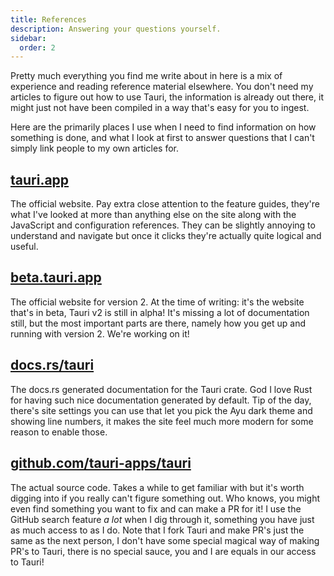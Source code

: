 ```yaml
---
title: References
description: Answering your questions yourself.
sidebar:
  order: 2
---
```



<SimonSays title="Where I find my information">
Pretty much everything you find me write about in here is a mix of experience and reading reference material elsewhere. You don't need my articles to figure out how to use Tauri, the information is already out there, it might just not have been compiled in a way that's easy for you to ingest.

Here are the primarily places I use when I need to find information on how something is done, and what I look at first to answer questions that I can't simply link people to my own articles for.
</SimonSays>

## <a href="https://tauri.app" target="_blank">tauri.app</a>

The official website. Pay extra close attention to the feature guides, they're what I've looked at more than anything else on the site along with the JavaScript and configuration references. They can be slightly annoying to understand and navigate but once it clicks they're actually quite logical and useful.

## <a href="https://beta.tauri.app" target="_blank">beta.tauri.app</a>

The official website for version 2. At the time of writing: it's the website that's in beta, Tauri v2 is still in alpha! It's missing a lot of documentation still, but the most important parts are there, namely how you get up and running with version 2. We're working on it!

## <a href="https://docs.rs/tauri" target="_blank">docs.rs/tauri</a>

The docs.rs generated documentation for the Tauri crate. God I love Rust for having such nice documentation generated by default. Tip of the day, there's site settings you can use that let you pick the Ayu dark theme and showing line numbers, it makes the site feel much more modern for some reason to enable those.

## <a href="https://github.com/tauri-apps/tauri" target="_blank">github.com/tauri-apps/tauri</a>

The actual source code. Takes a while to get familiar with but it's worth digging into if you really can't figure something out. Who knows, you might even find something you want to fix and can make a PR for it! I use the GitHub search feature *a lot* when I dig through it, something you have just as much access to as I do. Note that I fork Tauri and make PR's just the same as the next person, I don't have some special magical way of making PR's to Tauri, there is no special sauce, you and I are equals in our access to Tauri!

